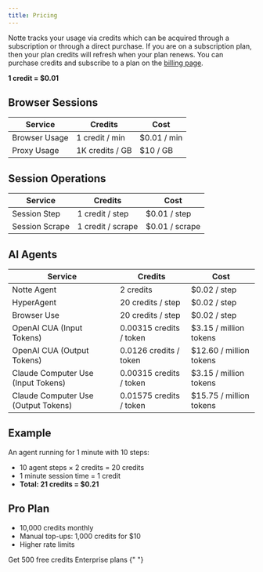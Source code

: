 ```yaml
---
title: Pricing
---
```


Notte tracks your usage via credits which can be acquired through a subscription or through a direct purchase. If you are on a subscription plan, then your plan credits will refresh when your plan renews. You can purchase credits and subscribe to a plan on the [billing page](https://console.notte.cc/billing).

**1 credit = $0.01**

## Browser Sessions

<div className="overflow-x-auto">
  <table className="w-full min-w-full border-collapse border border-gray-300 dark:border-gray-600 table-fixed">
    <thead>
      <tr className="bg-gray-50 dark:bg-gray-800">
        <th className="border border-gray-300 dark:border-gray-600 px-11 py-3 text-left font-semibold w-1/3">Service</th>
        <th className="border border-gray-300 dark:border-gray-600 px-11 py-3 text-left font-semibold w-1/3">Credits</th>
        <th className="border border-gray-300 dark:border-gray-600 px-11 py-3 text-left font-semibold w-1/3">Cost</th>
      </tr>
    </thead>
    <tbody>
      <tr className="hover:bg-gray-50 dark:hover:bg-gray-700">
        <td className="border border-gray-300 dark:border-gray-600 px-11 py-3 font-medium">Browser Usage</td>
        <td className="border border-gray-300 dark:border-gray-600 px-11 py-3">1 credit / min</td>
        <td className="border border-gray-300 dark:border-gray-600 px-11 py-3">$0.01 / min</td>
      </tr>
      <tr className="hover:bg-gray-50 dark:hover:bg-gray-700">
        <td className="border border-gray-300 dark:border-gray-600 px-11 py-3">Proxy Usage</td>
        <td className="border border-gray-300 dark:border-gray-600 px-11 py-3">1K credits / GB</td>
        <td className="border border-gray-300 dark:border-gray-600 px-11 py-3">$10 / GB</td>
      </tr>
    </tbody>
  </table>
</div>

## Session Operations

<div className="overflow-x-auto">
  <table className="w-full min-w-full border-collapse border border-gray-300 dark:border-gray-600 table-fixed">
    <thead>
      <tr className="bg-gray-50 dark:bg-gray-800">
        <th className="border border-gray-300 dark:border-gray-600 px-11 py-3 text-left font-semibold w-1/3">Service</th>
        <th className="border border-gray-300 dark:border-gray-600 px-11 py-3 text-left font-semibold w-1/3">Credits</th>
        <th className="border border-gray-300 dark:border-gray-600 px-11 py-3 text-left font-semibold w-1/3">Cost</th>
      </tr>
    </thead>
    <tbody>
      <tr className="hover:bg-gray-50 dark:hover:bg-gray-700">
        <td className="border border-gray-300 dark:border-gray-600 px-11 py-3 font-medium">Session Step</td>
        <td className="border border-gray-300 dark:border-gray-600 px-11 py-3">1 credit / step</td>
        <td className="border border-gray-300 dark:border-gray-600 px-11 py-3">$0.01 / step</td>
      </tr>
      <tr className="hover:bg-gray-50 dark:hover:bg-gray-700">
        <td className="border border-gray-300 dark:border-gray-600 px-11 py-3 font-medium">Session Scrape</td>
        <td className="border border-gray-300 dark:border-gray-600 px-11 py-3">1 credit / scrape</td>
        <td className="border border-gray-300 dark:border-gray-600 px-11 py-3">$0.01 / scrape</td>
      </tr>
    </tbody>
  </table>
</div>

## AI Agents

<div className="overflow-x-auto">
<table className="w-full border-collapse border border-gray-300 dark:border-gray-600">
  <thead>
    <tr className="bg-gray-50 dark:bg-gray-800">
      <th className="border border-gray-300 dark:border-gray-600 px-4 py-3 text-left font-semibold">Service</th>
      <th className="border border-gray-300 dark:border-gray-600 px-4 py-3 text-left font-semibold">Credits</th>
      <th className="border border-gray-300 dark:border-gray-600 px-4 py-3 text-left font-semibold">Cost</th>
    </tr>
  </thead>
  <tbody>
    <tr className="hover:bg-gray-50 dark:hover:bg-gray-700">
      <td className="border border-gray-300 dark:border-gray-600 px-4 py-3 font-medium">Notte Agent</td>
      <td className="border border-gray-300 dark:border-gray-600 px-4 py-3">2 credits</td>
      <td className="border border-gray-300 dark:border-gray-600 px-4 py-3">$0.02 / step</td>
    </tr>
    <tr className="hover:bg-gray-50 dark:hover:bg-gray-700">
      <td className="border border-gray-300 dark:border-gray-600 px-4 py-3">HyperAgent</td>
      <td className="border border-gray-300 dark:border-gray-600 px-4 py-3">20 credits / step</td>
      <td className="border border-gray-300 dark:border-gray-600 px-4 py-3">$0.02 / step</td>
    </tr>
    <tr className="hover:bg-gray-50 dark:hover:bg-gray-700">
      <td className="border border-gray-300 dark:border-gray-600 px-4 py-3">Browser Use</td>
      <td className="border border-gray-300 dark:border-gray-600 px-4 py-3">20 credits / step</td>
      <td className="border border-gray-300 dark:border-gray-600 px-4 py-3">$0.02 / step</td>
    </tr>
    <tr className="hover:bg-gray-50 dark:hover:bg-gray-700">
      <td className="border border-gray-300 dark:border-gray-600 px-4 py-3">OpenAI CUA (Input Tokens)</td>
      <td className="border border-gray-300 dark:border-gray-600 px-4 py-3">0.00315 credits / token</td>
      <td className="border border-gray-300 dark:border-gray-600 px-4 py-3">$3.15 / million tokens</td>
    </tr>
    <tr className="hover:bg-gray-50 dark:hover:bg-gray-700">
      <td className="border border-gray-300 dark:border-gray-600 px-4 py-3">OpenAI CUA (Output Tokens)</td>
      <td className="border border-gray-300 dark:border-gray-600 px-4 py-3">0.0126 credits / token</td>
      <td className="border border-gray-300 dark:border-gray-600 px-4 py-3">$12.60 / million tokens</td>
    </tr>
    <tr className="hover:bg-gray-50 dark:hover:bg-gray-700">
      <td className="border border-gray-300 dark:border-gray-600 px-4 py-3">Claude Computer Use (Input Tokens)</td>
      <td className="border border-gray-300 dark:border-gray-600 px-4 py-3">0.00315 credits / token</td>
      <td className="border border-gray-300 dark:border-gray-600 px-4 py-3">$3.15 / million tokens</td>
    </tr>
    <tr className="hover:bg-gray-50 dark:hover:bg-gray-700">
      <td className="border border-gray-300 dark:border-gray-600 px-4 py-3">Claude Computer Use (Output Tokens)</td>
      <td className="border border-gray-300 dark:border-gray-600 px-4 py-3">0.01575 credits / token</td>
      <td className="border border-gray-300 dark:border-gray-600 px-4 py-3">$15.75 / million tokens</td>
    </tr>
  </tbody>
</table>
</div>

## Example

An agent running for 1 minute with 10 steps:

- 10 agent steps × 2 credits = 20 credits
- 1 minute session time = 1 credit
- **Total: 21 credits = $0.21**

## Pro Plan

- 10,000 credits monthly
- Manual top-ups: 1,000 credits for $10
- Higher rate limits

<CardGroup cols={2}>
  <Card title="Start Free" icon="rocket" href="https://console.notte.cc">
    Get 500 free credits
  </Card>
  <Card title="Contact Sales" icon="users" href="https://www.notte.cc/demo-request">
    Enterprise plans
  </Card>
</CardGroup>{" "}
